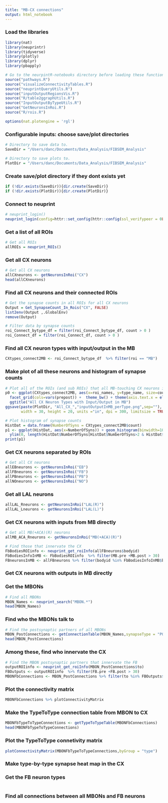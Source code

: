 ```yaml
---
title: "MB-CX connections"
output: html_notebook
---
```


### Load the libraries
```r
library(nat)
library(neuprintr)
library(tidyverse)
library(plotly)
library(dplyr)
library(pbapply)

# Go to the neurpintR-notebooks directory before loading these functions
source("pathways.R")
source("visualizeConnectivityTables.R")
source("neuprintQueryUtils.R")
source("inputOutputRegionsVis.R")
source("R/table2ggraphUtils.R")
source("InputOutputByTypeUtils.R")
source("GetNeuronsInRoi.R")
source("R/rois.R")

options(nat.plotengine = 'rgl')
```

### Configurable inputs: choose save/plot directories
```r
# Directory to save data to.
SaveDir = "/Users/danc/Documents/Data_Analysis/FIBSEM_Analysis"

# Directory to save plots to.
PlotDir = "/Users/danc/Documents/Data_Analysis/FIBSEM_Analysis"
```

### Create save/plot directory if they dont exists yet
```r
if (!dir.exists(SaveDir)){dir.create(SaveDir)}
if (!dir.exists(PlotDir)){dir.create(PlotDir)}
```

### Connect to neuprint
```r
# neuprint_login()
neuprint_login(config=httr::set_config(httr::config(ssl_verifypeer = 0L)))
```

### Get a list of all ROIs
```r
# Get all ROIs
allROIs = neuprint_ROIs()
```

### Get all CX neurons
```r
# Get all CX neurons
allCXneurons <- getNeuronsInRoi("CX")
head(allCXneurons)
```

### Find all CX neurons and their connected ROIs
```r
# Get the synapse counts in all ROIs for all CX neurons
Output = Get_SynapseCount_In_Rois("CX", FALSE)
list2env(Output ,.GlobalEnv)
remove(Output)

# Filter data by synapse counts
roi_Connect_bytype_df = filter(roi_Connect_bytype_df, count > 0 )
roi_Connect_df = filter(roi_Connect_df, count > 0 )
```

### Find all CX neuron types with input/output in the MB
```r
CXtypes_connect2MB <- roi_Connect_bytype_df  %>% filter(roi == "MB")
```

### Make plot of all these neurons and histogram of synapse counts
```r
# Plot all of the ROIs (and sub ROIs) that all MB-touching CX neurons innervate
p0 <- ggplot(CXtypes_connect2MB, aes(x=roi_names, y=type_name, size=count)) + geom_point(aes(color=roi)) +
  facet_grid(cols=vars(prepost)) +  theme_bw() + theme(axis.text.x = element_text(angle = 90))  + guides(fill=FALSE) +
  ggtitle("All CX Neuron Types with Input/Output in MB")
ggsave(paste(PlotDir, "All_CX_","inputOutputInMB_perType.png",sep=""), plot = p0, device='png', scale = 1, 
       width = 30, height = 20, units ="in", dpi = 300, limitsize = TRUE)

# Plot histogram of synapse counts
HistDat = data.frame(NumberOfSyns = CXtypes_connect2MB$count)
p1 <- ggplot(HistDat, aes(x=NumberOfSyns)) + geom_histogram(binwidth=10) + xlim(0, 500) +
  ylim(0, length(HistDat$NumberOfSyns[HistDat$NumberOfSyns>2 & HistDat$NumberOfSyns<=11]) )
print(p1)

```




### Get CX neurons separated by ROIs
```r
# Get all CX neurons
allEBneurons <- getNeuronsInRoi("EB")
allFBneurons <- getNeuronsInRoi("FB")
allPBneurons <- getNeuronsInRoi("PB")
allNOneurons <- getNeuronsInRoi("NO")
```

### Get all LAL neurons
```r
allLAL_Rneurons <- getNeuronsInRoi("LAL(R)")
allLAL_Lneurons <- getNeuronsInRoi("LAL(L)")

```

### Get CX neurons with inputs from MB directly
```r
# Get all MB(+ACA)(R) neurons
allMB_ACA_Rneurons <- getNeuronsInRoi("MB(+ACA)(R)")

# Find those that innervate the CX
FbBodiesROIinfo <- neuprint_get_roiInfo(allFBneurons$bodyid)
FbBodiesInfoInMB <- FbBodiesROIinfo  %>% filter(MB.pre +MB.post > 30)
FBneuronsInMB <- allFBneurons %>% filter(bodyid %in% FbBodiesInfoInMB$bodyid)
```

### Get CX neurons with outputs in MB directly


### Get the MBONs
```r
# Find all MBONs
MBON_Names <- neuprint_search("MBON.*")
head(MBON_Names)
```

### Find who the MBONs talk to
```r
# Find the postsynaptic partners of all MBONs
MBON_PostConnections <- getConnectionTable(MBON_Names,synapseType = "POST",synThresh=3)
head(MBON_PostConnections)
```

### Among these, find who innervate the CX
```r
# Find the MBON postsynaptic partners that innervate the FB
outputROIinfo <- neuprint_get_roiInfo(MBON_PostConnections$to)
FBOutputs <- outputROIinfo  %>% filter(FB.pre +FB.post > 30)
MBONFbConnections <- MBON_PostConnections %>% filter(to %in% FBOutputs$bodyid)
```

### Plot the connectivity matrix
```r
MBONFbConnections %>% plotConnectivityMatrix
```

### Make the TypeToType connection table from MBON to CX
```r
MBONFbTypeToTypeConnections <- getTypeToTypeTable(MBONFbConnections)
head(MBONFbTypeToTypeConnections)
```

### Plot the TypeToType connetivity matrix
```r
plotConnectivityMatrix(MBONFbTypeToTypeConnections,byGroup = "type")
```


### Make type-by-type synapse heat map in the CX


### Get the FB neuron types
```r

```

### Find all connections between all MBONs and FB neurons
